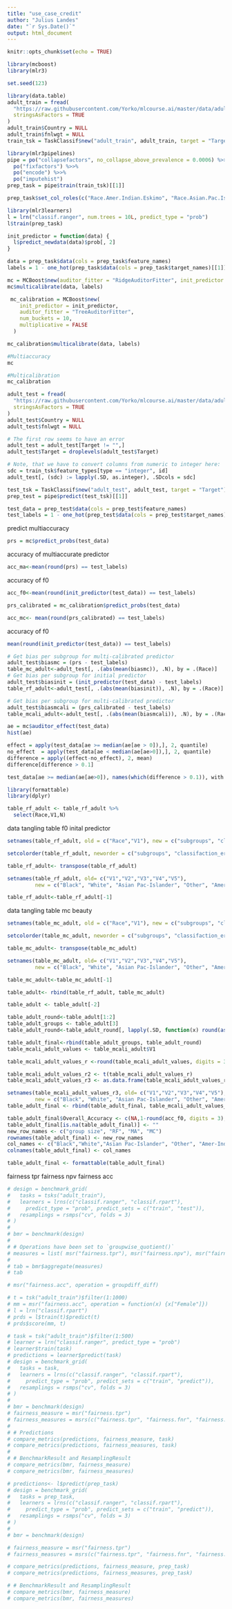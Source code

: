 ```yaml
---
title: "use_case_credit"
author: "Julius Landes"
date: "`r Sys.Date()`"
output: html_document
---
```


```r
knitr::opts_chunk$set(echo = TRUE)
```

```r
library(mcboost)
library(mlr3)
```

```r
set.seed(123)
```


```r
library(data.table)
adult_train = fread(
  "https://raw.githubusercontent.com/Yorko/mlcourse.ai/master/data/adult_train.csv",
  stringsAsFactors = TRUE
)
adult_train$Country = NULL
adult_train$fnlwgt = NULL
train_tsk = TaskClassif$new("adult_train", adult_train, target = "Target")
```
```r
library(mlr3pipelines)
pipe = po("collapsefactors", no_collapse_above_prevalence = 0.0006) %>>%
  po("fixfactors") %>>%
  po("encode") %>>%
  po("imputehist")
prep_task = pipe$train(train_tsk)[[1]]
```


```r
prep_task$set_col_roles(c("Race.Amer.Indian.Eskimo", "Race.Asian.Pac.Islander", "Race.Black", "Race.Other", "Race.White"), remove_from = "feature")
```

```r
library(mlr3learners)
l = lrn("classif.ranger", num.trees = 10L, predict_type = "prob")
l$train(prep_task)
```


```r
init_predictor = function(data) {
  l$predict_newdata(data)$prob[, 2]
}
```

```r
data = prep_task$data(cols = prep_task$feature_names)
labels = 1 - one_hot(prep_task$data(cols = prep_task$target_names)[[1]])
```

```r
mc = MCBoost$new(auditor_fitter = "RidgeAuditorFitter", init_predictor = init_predictor)
mc$multicalibrate(data, labels)
```

```r
 mc_calibration = MCBoost$new(
    init_predictor = init_predictor,
    auditor_fitter = "TreeAuditorFitter",
    num_buckets = 10,
    multiplicative = FALSE
  )

mc_calibration$multicalibrate(data, labels)
```



```r
#Multiaccuracy
mc

#Multicalibration
mc_calibration
```

```r
adult_test = fread(
  "https://raw.githubusercontent.com/Yorko/mlcourse.ai/master/data/adult_test.csv",
  stringsAsFactors = TRUE
)
adult_test$Country = NULL
adult_test$fnlwgt = NULL

# The first row seems to have an error
adult_test = adult_test[Target != "",]
adult_test$Target = droplevels(adult_test$Target)

# Note, that we have to convert columns from numeric to integer here:
sdc = train_tsk$feature_types[type == "integer", id]
adult_test[, (sdc) := lapply(.SD, as.integer), .SDcols = sdc]

test_tsk = TaskClassif$new("adult_test", adult_test, target = "Target")
prep_test = pipe$predict(test_tsk)[[1]]
```
```r
test_data = prep_test$data(cols = prep_test$feature_names)
test_labels = 1 - one_hot(prep_test$data(cols = prep_test$target_names)[[1]])
```

predict multiaccuracy
```r
prs = mc$predict_probs(test_data)
```

accuracy of multiaccurate predictor
```r
acc_ma<-mean(round(prs) == test_labels)
```
accuracy of f0
```r
acc_f0<-mean(round(init_predictor(test_data)) == test_labels)
```

```r
prs_calibrated = mc_calibration$predict_probs(test_data)
```

```r
acc_mc<- mean(round(prs_calibrated) == test_labels)
```
accuracy of f0
```r
mean(round(init_predictor(test_data)) == test_labels)
```


```r
# Get bias per subgroup for multi-calibrated predictor
adult_test$biasmc = (prs - test_labels)
table_mc_adult<-adult_test[, .(abs(mean(biasmc)), .N), by = .(Race)]
# Get bias per subgroup for initial predictor
adult_test$biasinit = (init_predictor(test_data) - test_labels)
table_rf_adult<-adult_test[, .(abs(mean(biasinit)), .N), by = .(Race)]
```

```r
# Get bias per subgroup for multi-calibrated predictor
adult_test$biasmcali = (prs_calibrated - test_labels)
table_mcali_adult<-adult_test[, .(abs(mean(biasmcali)), .N), by = .(Race)]
```


```r
ae = mc$auditor_effect(test_data)
hist(ae)

```

```r
effect = apply(test_data[ae >= median(ae[ae > 0]),], 2, quantile)
no_effect  = apply(test_data[ae < median(ae[ae>0]),], 2, quantile)
difference = apply((effect-no_effect), 2, mean)
difference[difference > 0.1]
```

```r
test_data[ae >= median(ae[ae>0]), names(which(difference > 0.1)), with = FALSE]
```
```r
library(formattable)
library(dplyr)
```

```r
table_rf_adult <- table_rf_adult %>%
  select(Race,V1,N)
```

data tangling table f0 inital predictor
```r

setnames(table_rf_adult, old = c("Race","V1"), new = c("subgroups", "classifaction_error"))

setcolorder(table_rf_adult, neworder = c("subgroups", "classifaction_error", "N"))

table_rf_adult<- transpose(table_rf_adult)

setnames(table_rf_adult, old= c("V1","V2","V3","V4","V5"),
         new = c("Black", "White", "Asian Pac-Islander", "Other", "Amer-Indian-Eskimo"))

table_rf_adult<-table_rf_adult[-1]
```

data tangling table mc beauty
```r
setnames(table_mc_adult, old = c("Race","V1"), new = c("subgroups", "classifaction_error"))

setcolorder(table_mc_adult, neworder = c("subgroups", "classifaction_error", "N"))

table_mc_adult<- transpose(table_mc_adult)

setnames(table_mc_adult, old= c("V1","V2","V3","V4","V5"),
         new = c("Black", "White", "Asian Pac-Islander", "Other", "Amer-Indian-Eskimo"))

table_mc_adult<-table_mc_adult[-1]

table_adult<- rbind(table_rf_adult, table_mc_adult)

table_adult <- table_adult[-2]
```

```r
table_adult_round<-table_adult[1:2]
table_adult_groups <- table_adult[3]
table_adult_round<-table_adult_round[, lapply(.SD, function(x) round(as.numeric(x), 3))]
```

```r
table_adult_final<-rbind(table_adult_groups, table_adult_round)
table_mcali_adult_values <- table_mcali_adult$V1

table_mcali_adult_values_r <-round(table_mcali_adult_values, digits = 3)

table_mcali_adult_values_r2 <- t(table_mcali_adult_values_r)
table_mcali_adult_values_r3 <- as.data.frame(table_mcali_adult_values_r2)

setnames(table_mcali_adult_values_r3, old= c("V1","V2","V3","V4","V5"),
         new = c("Black", "White", "Asian Pac-Islander", "Other", "Amer-Indian-Eskimo"))
table_adult_final <- rbind(table_adult_final, table_mcali_adult_values_r3)

table_adult_final$Overall_Accuracy <- c(NA,1-round(acc_f0, digits = 3), 1-round(acc_ma, digits = 3), 1-round(acc_mc, digits = 3))
table_adult_final[is.na(table_adult_final)] <- ""
new_row_names <- c("group size", "RF", "MA", "MC")
rownames(table_adult_final) <- new_row_names
col_names <- c("Black","White","Asian Pac-Islander", "Other", "Amer-Indian-Eskimo", "Overall Classification Error")
colnames(table_adult_final) <- col_names
```

```r
table_adult_final <- formattable(table_adult_final)
```


fairness tpr fairness npv fairness acc 
```r
# design = benchmark_grid(
#   tasks = tsks("adult_train"),
#   learners = lrns(c("classif.ranger", "classif.rpart"),
#     predict_type = "prob", predict_sets = c("train", "test")),
#   resamplings = rsmps("cv", folds = 3)
# )
# 
# bmr = benchmark(design)
# 
# # Operations have been set to `groupwise_quotient()`
# measures = list( msr("fairness.tpr"), msr("fairness.npv"), msr("fairness.acc"), msr("classif.acc") )
# 
# tab = bmr$aggregate(measures)
# tab
```

```r
# msr("fairness.acc", operation = groupdiff_diff)
```

```r
# t = tsk("adult_train")$filter(1:1000)
# mm = msr("fairness.acc", operation = function(x) {x["Female"]})
# l = lrn("classif.rpart")
# prds = l$train(t)$predict(t)
# prds$score(mm, t)
```



```r
# task = tsk("adult_train")$filter(1:500)
# learner = lrn("classif.ranger", predict_type = "prob")
# learner$train(task)
# predictions = learner$predict(task)
# design = benchmark_grid(
#   tasks = task,
#   learners = lrns(c("classif.ranger", "classif.rpart"),
#     predict_type = "prob", predict_sets = c("train", "predict")),
#   resamplings = rsmps("cv", folds = 3)
# )
# 
# bmr = benchmark(design)
# fairness_measure = msr("fairness.tpr")
# fairness_measures = msrs(c("fairness.tpr", "fairness.fnr", "fairness.acc"))
# 
# # Predictions
# compare_metrics(predictions, fairness_measure, task)
# compare_metrics(predictions, fairness_measures, task)
# 
# # BenchmarkResult and ResamplingResult
# compare_metrics(bmr, fairness_measure)
# compare_metrics(bmr, fairness_measures)
```


```r
# predictions<- l$predict(prep_task)
# design = benchmark_grid(
#   tasks = prep_task,
#   learners = lrns(c("classif.ranger", "classif.rpart"),
#     predict_type = "prob", predict_sets = c("train", "predict")),
#   resamplings = rsmps("cv", folds = 3)
# )
# 
# bmr = benchmark(design)
```

```r
# fairness_measure = msr("fairness.tpr")
# fairness_measures = msrs(c("fairness.tpr", "fairness.fnr", "fairness.acc"))
```

```r
# compare_metrics(predictions, fairness_measure, prep_task)
# compare_metrics(predictions, fairness_measures, prep_task)
```

```r
# # BenchmarkResult and ResamplingResult
# compare_metrics(bmr, fairness_measure)
# compare_metrics(bmr, fairness_measures)
```










